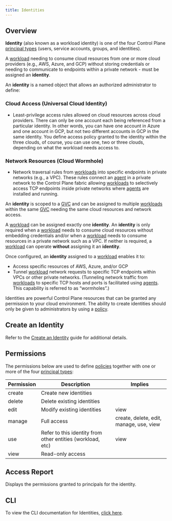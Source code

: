 ```yaml
---
title: Identities
---
```


## Overview

**Identity** (also known as a workload identity) is one of the four Control Plane [principal types](/concepts/principal_types) (users, service accounts, groups, and identities).

A [workload](workload) needing to consume cloud resources from one or more cloud providers (e.g., AWS, Azure, and GCP) without storing credentials or needing to communicate to endpoints within a private network - must be assigned an **identity**.

An **identity** is a named object that allows an authorized administrator to define:

### Cloud Access (Universal Cloud Identity)

- Least-privilege access rules allowed on cloud resources across cloud providers. There can only be one account each being referenced from a particular identity. In other words, you can have one account in Azure and one account in GCP, but not two different accounts in GCP in the same identity. You define access policy granted to the identity within the three clouds, of course, you can use one, two or three clouds, depending on what the workload needs access to.

### Network Resources (Cloud Wormhole)

- Network traversal rules from [workloads](workload) into specific endpoints in private networks (e.g., a VPC). These rules connect an [agent](agent) in a private network to the Control Plane fabric allowing [workloads](workload) to selectively access TCP endpoints inside private networks where [agents](agent) are installed and running.

An **identity** is scoped to a [GVC](gvc) and can be assigned to multiple [workloads](workload) within the same [GVC](gvc) needing the same cloud resources and network access.

A [workload](workload) can be assigned exactly one **identity**. An **identity** is only required when a [workload](workload) needs to consume cloud resources without embedding credentials and/or when a [workload](workload) needs to consume resources in a private network such as a VPC. If neither is required, a [workload](workload) can operate **without** assigning it an **identity**.

Once configured, an **identity** assigned to a [workload](workload) enables it to:

- Access specific resources of AWS, Azure, and/or GCP
- Tunnel [workload](workload) network requests to specific TCP endpoints within VPCs or other private networks. (Tunneling network traffic from [workloads](workload) to specific TCP hosts and ports is facilitated using [agents](agent). This capability is referred to as “wormholes”.)

<Warning>

Identities are powerful Control Plane resources that can be granted any permission to your cloud environment. The ability to create identities should only be given to administrators by using a [policy](policy).

</Warning>

## Create an Identity

Refer to the [Create an Identity](/guides/create-identity) guide for additional details.

## Permissions

The permissions below are used to define [policies](policy) together with one or more of the four
[principal types](/concepts/principal_types):

| Permission | Description                                                | Implies                                 |
| ---------- | ---------------------------------------------------------- | --------------------------------------- |
| create     | Create new identities                                      |                                         |
| delete     | Delete existing identities                                 |                                         |
| edit       | Modify existing identities                                 | view                                    |
| manage     | Full access                                                | create, delete, edit, manage, use, view |
| use        | Refer to this identity from other entities (workload, etc) | view                                    |
| view       | Read-only access                                           |                                         |

## Access Report

Displays the permissions granted to principals for the identity.

## CLI

To view the CLI documentation for Identities, [click here](cli#identity).
